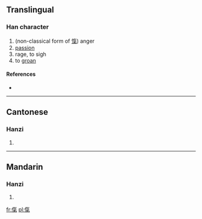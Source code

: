 ==Translingual==

===Han character===
{{Han char|rn=9|rad=人|as=10|sn=12|four=|canj=人人弓木 (OOND)}}

# (non-classical form of [[愾]]) anger
# [[passion]]
# rage, to sigh
# to [[groan]]

====References====
* {{Han ref|kx=0113.040|hdz=10203.080|uh=3476|ud=13430}}

----

==Cantonese==

===Hanzi===
{{yue-hanzi|jyut=|y=haai4, hei3}}

# {{defn|lang=yue|sort=人10}}

----

==Mandarin==

===Hanzi===
{{cmn-hanzi|pin=[[xì]] ([[xi4]])|wg=hsi<sup>4</sup>}}

# {{defn|lang=cmn|sort=人10}}

[[fr:㑶]]
[[pl:㑶]]
